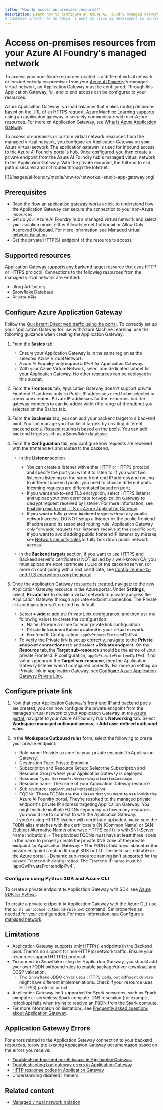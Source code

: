 ```yaml
---
title: "How to access on-premises resources"
description: Learn how to configure an Azure AI Foundry managed network to securely allow access to your on-premises resources.
# Customer intent: As an admin, I want to allow my developers to securely access on-premises resources from Azure AI Foundry.
---
```


# Access on-premises resources from your Azure AI Foundry's managed network


<HubOnly />

To access your non-Azure resources located in a different virtual network or located entirely on-premises from your [Azure AI Foundry](https://ai.azure.com/?cid=learnDocs)'s managed virtual network, an Application Gateway must be configured. Through this Application Gateway, full end to end access can be configured to your resources.

Azure Application Gateway is a load balancer that makes routing decisions based on the URL of an HTTPS request. Azure Machine Learning supports using an application gateway to securely communicate with non-Azure resources. For more on Application Gateway, see [What is Azure Application Gateway](/azure/application-gateway/overview).

To access on-premises or custom virtual network resources from the managed virtual network, you configure an Application Gateway on your Azure virtual network. The application gateway is used for inbound access to the Azure AI Foundry portal's hub. Once configured, you then create a private endpoint from the Azure AI Foundry hub's managed virtual network to the Application Gateway. With the private endpoint, the full end to end path is secured and not routed through the Internet.

<Frame>
    ![](/images/ai-foundry/media/how-to/network/ai-studio-app-gateway.png)
</Frame>

## Prerequisites

- Read the [How an application gateway works](/azure/application-gateway/how-application-gateway-works) article to understand how the Application Gateway can secure the connection to your non-Azure resources. 
- Set up your Azure AI Foundry hub's managed virtual network and select your isolation mode, either Allow Internet Outbound or Allow Only Approved Outbound. For more information, see [Managed virtual network isolation](configure-managed-network).
- Get the private HTTP(S) endpoint of the resource to access.

## Supported resources

Application Gateway supports any backend target resource that uses HTTP or HTTPS protocol. Connections to the following resources from the managed virtual network are verified:
- Jfrog Artifactory
- Snowflake Database
- Private APIs

## Configure Azure Application Gateway

Follow the [Quickstart: Direct web traffic using the portal](/azure/application-gateway/quick-create-portal). To correctly set up your Application Gateway for use with Azure Machine Learning, use the following guidance when creating the Application Gateway:

1. From the __Basics__ tab:

    - Ensure your Application Gateway is in the same region as the selected Azure Virtual Network.
    - Azure AI Foundry only supports IPv4 for Application Gateway.
    - With your Azure Virtual Network, select one dedicated subnet for your Application Gateway. No other resources can be deployed in this subnet.

1. From the __Frontends__ tab, Application Gateway doesn't support private Frontend IP address only so Public IP addresses need to be selected or a new one created. Private IP addresses for the resources that the gateway connects to can be added within the range of the subnet you selected on the Basics tab.

1. From the __Backends__ tab, you can add your backend target to a backend pool. You can manage your backend targets by creating different backend pools. Request routing is based on the pools. You can add backend targets such as a Snowflake database. 

1. From the __Configuration__ tab, you configure how requests are received with the frontend IPs and routed to the backend. 

    - In the __Listener__ section:
        - You can create a listener with either HTTP or HTTPS protocol and specify the port you want it to listen to. If you want two listeners listening on the same front-end IP address and routing to different backend pools, you need to choose different ports. Incoming requests are differentiated based on ports.
        - If you want end-to-end TLS encryption, select HTTPS listener and upload your own certificate for Application Gateway to decrypt request received by listener. For more information, see [Enabling end to end TLS on Azure Application Gateway](/azure/application-gateway/ssl-overview#end-to-end-tls-encryption).
        - If you want a fully private backend target without any public network access, DO NOT setup a listener on the public frontend IP address and its associated routing rule. Application Gateway only forwards requests that listeners receive at the specific port. If you want to avoid adding public frontend IP listener by mistake, see [Network security rules](/azure/application-gateway/configuration-infrastructure#network-security-groups) to fully lock down public network access.

    - In the __Backend targets__ section, if you want to use HTTPS and Backend server's certificate is NOT issued by a well-known CA, you must upload the Root certificate (.CER) of the backend server. For more on configuring with a root certificate, see [Configure end-to-end TLS encryption using the portal](/azure/application-gateway/end-to-end-ssl-portal).

1. Once the Application Gateway resource is created, navigate to the new Application Gateway resource in the Azure portal. Under __Settings__, select, __Private link__ to enable a virtual network to privately access the Application Gateway through a private endpoint connection. The Private link configuration isn't created by default. 

    - Select __+ Add__ to add the Private Link configuration, and then use the following values to create the configuration:
        - Name: Provide a name for your private link configuration
        - Private link subnet: Select a subnet in your virtual network. 
        - Frontend IP Configuration: `appGwPrivateFrontendIpIPv4`
    - To verify the Private link is set up correctly, navigate to the __Private endpoint connections__ tab and select __+ Private endpoint__. On the __Resource__ tab, the __Target sub-resource__ should be the name of your private Frontend IP configuration, `appGwPrivateFrontendIpIPv4`. If no value appears in the __Target sub-resource__, then the Application Gateway listener wasn't configured correctly. For more on setting up Private link in Application Gateway, see [Configure Azure Application Gateway Private Link](/azure/application-gateway/private-link-configure).

## Configure private link

1. Now that your Application Gateway's front-end IP and backend pools are created, you can now configure the private endpoint from the managed virtual network to your Application Gateway. in the [Azure portal](https://portal.azure.com), navigate to your Azure AI Foundry hub's __Networking__ tab. Select __Workspace managed outbound access__, __+ Add user-defined outbound rules__. 
1. In the __Workspace Outbound rules__ form, select the following to create your private endpoint:

    - Rule name: Provide a name for your private endpoint to Application Gateway.
    - Destination Type: Private Endpoint
    - Subscription and Resource Group: Select the Subscription and Resource Group where your Application Gateway is deployed
    - Resource Type: `Microsoft.Network/applicationGateways`
    - Resource name: The name of your Application Gateway resource.
    - Sub resource: `appGwPrivateFrontendIpIPv4` 
    - FQDNs: These FQDNs are the aliases that you want to use inside the Azure AI Foundry portal. They're resolved to the managed private endpoint's private IP address targeting Application Gateway. You might include multiple FQDNs depending on how many resources you would like to connect to with the Application Gateway.

    <Note>
    - If you're using HTTPS listener with certificate uploaded, make sure the FQDN alias matches with the certificate's CN (Common Name) or SAN (Subject Alternative Name) otherwise HTTPS call fails with SNI (Server Name Indication).
    - The provided FQDNs must have at least three labels in the name to properly create the private DNS zone of the private endpoint for Application Gateway.
    - The FQDNs field is editable after the private endpoint creation through SDK or CLI. The field isn't editable in the Azure portal.
    - Dynamic sub-resource naming isn't supported for the private Frontend IP configuration. The Frontend IP name must be `appGwPrivateFrontendIpIPv4`.
    </Note>

### Configure using Python SDK and Azure CLI

To create a private endpoint to Application Gateway with SDK, see [Azure SDK for Python](/python/api/azure-ai-ml/azure.ai.ml.entities.privateendpointdestination).

To create a private endpoint to Application Gateway with the Azure CLI, use the `az ml workspace outbound-rule set` command. Set properties as needed for your configuration. For more information, see [Configure a managed network](configure-managed-network.md?tabs=azure-cli).

## Limitations

- Application Gateway supports only HTTP(s) endpoints in the Backend pool. There's no support for non-HTTP(s) network traffic. Ensure your resources support HTTP(S) protocol.
- To connect to Snowflake using the Application Gateway, you should add your own FQDN outbound rules to enable package/driver download and OCSP validation.
  - The Snowflake JDBC driver uses HTTPS calls, but different drivers might have different implementations. Check if your resource uses HTTP(S) protocol or not.
- Application Gateway isn't supported for Spark scenarios, such as Spark compute or serverless Spark compute. DNS resolution (for example, nslookup) fails when trying to resolve an FQDN from the Spark compute.
- For more information on limitations, see [Frequently asked questions about Application Gateway](/azure/application-gateway/application-gateway-faq).

## Application Gateway Errors

For errors related to the Application Gateway connection to your backend resources, follow the existing Application Gateway documentation based on the errors you receive:

- [Troubleshoot backend health issues in Application Gateway](/azure/application-gateway/application-gateway-backend-health-troubleshooting)
- [Troubleshooting bad gateway errors in Application Gateway](/azure/application-gateway/application-gateway-troubleshooting-502)
- [HTTP response codes in Application Gateway](/azure/application-gateway/http-response-codes)
- [Understanding disabled listeners](/azure/application-gateway/disabled-listeners)

## Related content

- [Managed virtual network isolation](configure-managed-network)
